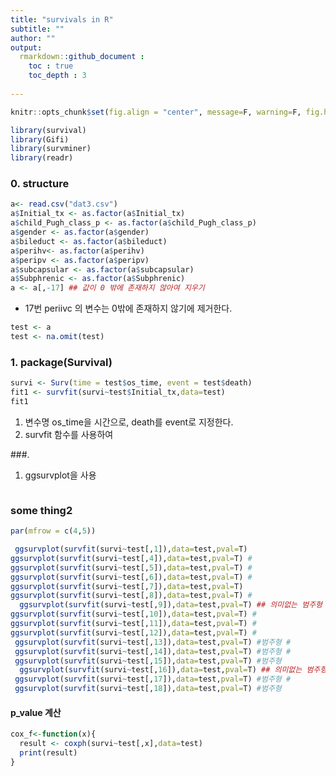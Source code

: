 ```yaml
---
title: "survivals in R"
subtitle: ""
author: ""
output: 
  rmarkdown::github_document :
    toc : true
    toc_depth : 3
    
---
```

```r
knitr::opts_chunk$set(fig.align = "center", message=F, warning=F, fig.height = 4)
```

```r
library(survival)
library(Gifi)
library(survminer)
library(readr)
```

### 0. structure
```r
a<- read.csv("dat3.csv")
a$Initial_tx <- as.factor(a$Initial_tx)
a$child_Pugh_class_p <- as.factor(a$child_Pugh_class_p)
a$gender <- as.factor(a$gender)
a$bileduct <- as.factor(a$bileduct)
a$perihv<- as.factor(a$perihv)
a$peripv <- as.factor(a$peripv)
a$subcapsular <- as.factor(a$subcapsular)
a$Subphrenic <- as.factor(a$Subphrenic)
a <- a[,-17] ## 값이 0 밖에 존재하지 않아여 지우기
```

- 17번 periivc 의 변수는 0밖에 존재하지 않기에 제거한다.

```r
test <- a
test <- na.omit(test)
```

### 1. package(Survival)
```r
survi <- Surv(time = test$os_time, event = test$death)
fit1 <- survfit(survi~test$Initial_tx,data=test)
fit1
```

1. 변수명 os_time을 시간으로, death를 event로 지정한다.
2. survfit 함수를 사용하여 

###. 

1. ggsurvplot을 사용 

```r

```

### some thing2

```r
par(mfrow = c(4,5))

 ggsurvplot(survfit(survi~test[,1]),data=test,pval=T)
ggsurvplot(survfit(survi~test[,4]),data=test,pval=T) #
ggsurvplot(survfit(survi~test[,5]),data=test,pval=T) #
ggsurvplot(survfit(survi~test[,6]),data=test,pval=T) #
ggsurvplot(survfit(survi~test[,7]),data=test,pval=T)  
ggsurvplot(survfit(survi~test[,8]),data=test,pval=T) #
  ggsurvplot(survfit(survi~test[,9]),data=test,pval=T) ## 의미없는 범주형
ggsurvplot(survfit(survi~test[,10]),data=test,pval=T) #
ggsurvplot(survfit(survi~test[,11]),data=test,pval=T) #
ggsurvplot(survfit(survi~test[,12]),data=test,pval=T) #
 ggsurvplot(survfit(survi~test[,13]),data=test,pval=T) #범주형 #
 ggsurvplot(survfit(survi~test[,14]),data=test,pval=T) #범주형 #
 ggsurvplot(survfit(survi~test[,15]),data=test,pval=T) #범주형
  ggsurvplot(survfit(survi~test[,16]),data=test,pval=T) ## 의미없는 범주형
 ggsurvplot(survfit(survi~test[,17]),data=test,pval=T) #범주형 #
 ggsurvplot(survfit(survi~test[,18]),data=test,pval=T) #범주형

```


#### p_value 계산
```r
cox_f<-function(x){
  result <- coxph(survi~test[,x],data=test)
  print(result)
}
```



```r

```

